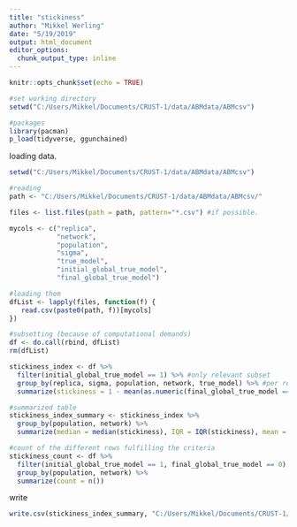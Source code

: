 ```yaml
---
title: "stickiness"
author: "Mikkel Werling"
date: "5/19/2019"
output: html_document
editor_options: 
  chunk_output_type: inline
---
```


```r
knitr::opts_chunk$set(echo = TRUE)
```


```r
#set working directory
setwd("C:/Users/Mikkel/Documents/CRUST-1/data/ABMdata/ABMcsv")

#packages 
library(pacman)
p_load(tidyverse, ggunchained) 
```

loading data. 

```r
setwd("C:/Users/Mikkel/Documents/CRUST-1/data/ABMdata/ABMcsv")

#reading 
path <- "C:/Users/Mikkel/Documents/CRUST-1/data/ABMdata/ABMcsv/"

files <- list.files(path = path, pattern="*.csv") #if possible. 

mycols <- c("replica", 
            "network", 
            "population", 
            "sigma",
            "true_model",
            "initial_global_true_model",
            "final_global_true_model")

#loading them 
dfList <- lapply(files, function(f) {  
   read.csv(paste0(path, f))[mycols]
})

#subsetting (because of computational demands)
df <- do.call(rbind, dfList) 
rm(dfList)
```

```r
stickiness_index <- df %>%
  filter(initial_global_true_model == 1) %>% #only relevant subset
  group_by(replica, sigma, population, network, true_model) %>% #per replica
  summarize(stickiness = 1 - mean(as.numeric(final_global_true_model == 0))) #getting it in proportion

#summarized table
stickiness_index_summary <- stickiness_index %>%
  group_by(population, network) %>% 
  summarize(median = median(stickiness), IQR = IQR(stickiness), mean = mean(stickiness)) 

#count of the different rows fulfilling the criteria
stickiness_count <- df %>%
  filter(initial_global_true_model == 1, final_global_true_model == 0) %>%
  group_by(population, network) %>%
  summarize(count = n())

```

write

```r
write.csv(stickiness_index_summary, "C:/Users/Mikkel/Documents/CRUST-1/connectivity/outcome_results/stickiness_100.csv", row.names = F)
```

